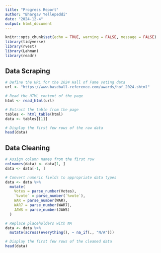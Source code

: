 ```yaml
---
title: "Progress Report"
author: "Bhargav Yellepeddi"
date: "2024-12-4"
output: html_document
---
```


```r
knitr::opts_chunk$set(echo = TRUE, warning = FALSE, message = FALSE)
library(tidyverse)
library(rvest)
library(Lahman)
library(readr)
```
## Data Scraping
```r
# Define the URL for the 2024 Hall of Fame voting data
url <- "https://www.baseball-reference.com/awards/hof_2024.shtml"

# Read the HTML content of the page
html <- read_html(url)

# Extract the table from the page
tables <- html_table(html)
data <- tables[[1]]

# Display the first few rows of the raw data
head(data)
```
## Data Cleaning
```r
# Assign column names from the first row
colnames(data) <- data[1, ]
data <- data[-1, ]

# Convert numeric fields to appropriate data types
data <- data %>%
  mutate(
    Votes = parse_number(Votes),
    `%vote` = parse_number(`%vote`),
    WAR = parse_number(WAR),
    WAR7 = parse_number(WAR7),
    JAWS = parse_number(JAWS)
  )

# Replace placeholders with NA
data <- data %>%
  mutate(across(everything(), ~ na_if(., "N/A")))

# Display the first few rows of the cleaned data
head(data)
```